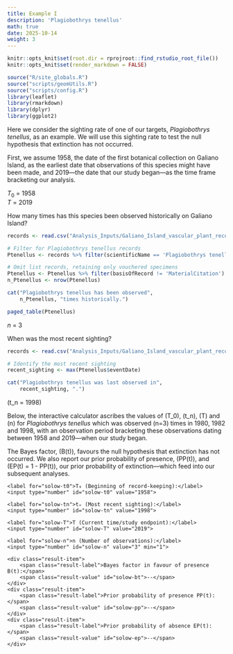 ```yaml
---
title: Example I
description: 'Plagiobothrys tenellus'
math: true
date: 2025-10-14
weight: 3
---
```


```r
knitr::opts_knit$set(root.dir = rprojroot::find_rstudio_root_file())
knitr::opts_knit$set(render_markdown = FALSE)
```

```r
source("R/site_globals.R")
source("scripts/geomUtils.R")
source("scripts/config.R")
library(leaflet)
library(rmarkdown)
library(dplyr)
library(ggplot2)
```

Here we consider the sighting rate of one of our targets, *Plagiobothrys tenellus*, as an example. We will use this sighting rate
to test the null hypothesis that extinction has not occurred.

First, we assume 1958, the date of the first botanical collection on Galiano Island, as the earliest date that observations of this species might have been made, and 2019—the date that our study began—as the time frame bracketing our analysis.


<div class="para">$T_0$ = 1958</div>
<div>$T$ = 2019</div>

How many times has this species been observed historically on Galiano Island?

```r
records <- read.csv("Analysis_Inputs/Galiano_Island_vascular_plant_records_2024-10-09.csv")

# Filter for Plagiobothrys tenellus records
Ptenellus <- records %>% filter(scientificName == 'Plagiobothrys tenellus')

# Omit list records, retaining only vouchered specimens
Ptenellus <- Ptenellus %>% filter(basisOfRecord != 'MaterialCitation')
n_Ptenellus <- nrow(Ptenellus)

cat("Plagiobothrys tenellus has been observed", 
    n_Ptenellus, "times historically.")
```

```r
paged_table(Ptenellus)
```

<div class="para">$n$ = 3</div>

When was the most recent sighting?

```r
records <- read.csv("Analysis_Inputs/Galiano_Island_vascular_plant_records_2024-10-09.csv")

# Identify the most recent sighting
recent_sighting <- max(Ptenellus$eventDate)

cat("Plagiobothrys tenellus was last observed in", 
    recent_sighting, ".")
```

<p>\(t_n = 1998\)<p>

<p>Below, the interactive calculator ascribes the values of \(T_0\), \(t_n\), \(T\) and \(n\) for <i>Plagiobothrys tenellus</i> which was observed \(n=3\) times in 1980, 1982 and 1998, with an
observation period bracketing these observations dating between 1958 and 2019—when our study began.</p>

<p>The Bayes factor, \(B(t)\), favours the null hypothesis that extinction has not occurred. We also report our prior probability of presence, \(PP(t)\), and \(EP(t) = 1 - PP(t)\), our prior probability of extinction—which feed into our subsequent analyses.</p>

<div class="solow-container">
<link rel="stylesheet" href="../../../css/solow.css">

<div class="input-group">
    <label for="solow-t0">T₀ (Beginning of record-keeping):</label>
    <input type="number" id="solow-t0" value="1958">
</div>

<div class="input-group">
    <label for="solow-tn">tₙ (Most recent sighting):</label>
    <input type="number" id="solow-tn" value="1998">
</div>

<div class="input-group">
    <label for="solow-T">T (Current time/study endpoint):</label>
    <input type="number" id="solow-T" value="2019">
</div>

<div class="input-group">
    <label for="solow-n">n (Number of observations):</label>
    <input type="number" id="solow-n" value="3" min="1">
</div>

<div class="results" id="solow-results">
    <div class="result-item">
        <span class="result-label">Bayes factor in favour of presence B(t):</span>
        <span class="result-value" id="solow-bt">--</span>
    </div>
    <div class="result-item">
        <span class="result-label">Prior probability of presence PP(t):</span>
        <span class="result-value" id="solow-pp">--</span>
    </div>
    <div class="result-item">
        <span class="result-label">Prior probability of absence EP(t):</span>
        <span class="result-value" id="solow-ep">--</span>
    </div>
</div>

</div>

<script src="../../../js/solow.js"></script>
